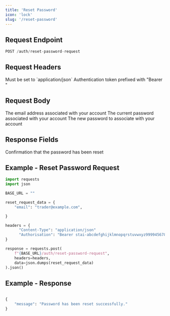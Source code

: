 ```yaml
---
title: 'Reset Password'
icon: 'lock'
slug: '/reset-password'
---
```


## Request Endpoint

```python
POST /auth/reset-password-request
```

## Request Headers

<ParamField header="Content-Type" type="string" required>
  Must be set to `application/json`
</ParamField>

<ParamField header="Authorisation" type="string" required>
  Authentication token prefixed with "Bearer "
</ParamField>

## Request Body

<ParamField body="email" type="string" required>
  The email address associated with your account
</ParamField>

<ParamField body="old_password" type="string" required>
  The current password associated with your account
</ParamField>

<ParamField body="new_password" type="string" required>
  The new password to associate with your account
</ParamField>

## Response Fields

<ResponseField name="message" type="string">
  Confirmation that the password has been reset
</ResponseField>

## Example - Reset Password Request

```python
import requests
import json

BASE_URL = ""

reset_request_data = {
    "email": "trader@example.com",

}

headers = {
      "Content-Type": "application/json"
      "Authorisation": "Bearer stai-abcdefghijklmnopqrstuvwxyz9999456789"
}

response = requests.post(
    f"{BASE_URL}/auth/reset-password-request",
    headers=headers,
    data=json.dumps(reset_request_data)
).json()
```

## Example - Response

```python

{
    "message": "Password has been reset successfully."
}

```